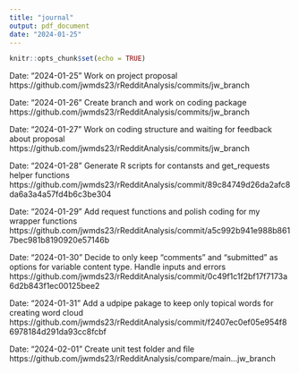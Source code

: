 ```yaml
---
title: "journal"
output: pdf_document
date: "2024-01-25"
---
```


```r
knitr::opts_chunk$set(echo = TRUE)
```
Date: "2024-01-25"
Work on project proposal
https://github.com/jwmds23/rRedditAnalysis/commits/jw_branch

Date: "2024-01-26"
Create branch and work on coding package
https://github.com/jwmds23/rRedditAnalysis/commits/jw_branch

Date: "2024-01-27"
Work on coding structure and waiting for feedback about proposal
https://github.com/jwmds23/rRedditAnalysis/commits/jw_branch

Date: "2024-01-28"
Generate R scripts for contansts and get_requests helper functions
https://github.com/jwmds23/rRedditAnalysis/commit/89c84749d26da2afc8da6a3a4a57fd4b6c3be304

Date: "2024-01-29"
Add request functions and polish coding for my wrapper functions
https://github.com/jwmds23/rRedditAnalysis/commit/a5c992b941e988b8617bec981b8190920e57146b

Date: "2024-01-30"
Decide to only keep "comments" and "submitted" as options for variable content type.
Handle inputs and errors
https://github.com/jwmds23/rRedditAnalysis/commit/0c49f1c1f2bf17f7173a6d2b843f1ec00125bee2

Date: "2024-01-31"
Add a udpipe pakage to keep only topical words for creating word cloud
https://github.com/jwmds23/rRedditAnalysis/commit/f2407ec0ef05e954f86978184d291da93cc8fcbf

Date: "2024-02-01"
Create unit test folder and file
https://github.com/jwmds23/rRedditAnalysis/compare/main...jw_branch 



